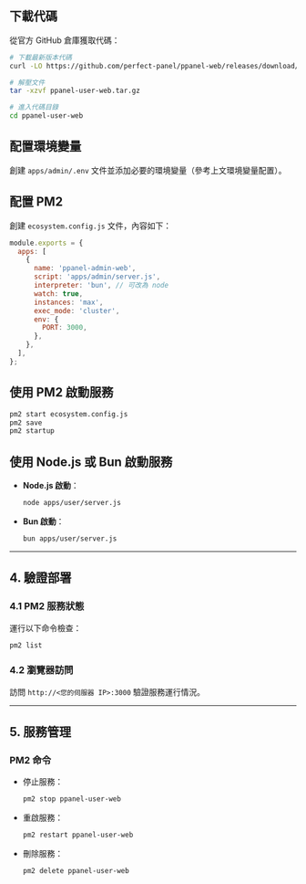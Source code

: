 ## 下載代碼

從官方 GitHub 倉庫獲取代碼：

```bash
# 下載最新版本代碼
curl -LO https://github.com/perfect-panel/ppanel-web/releases/download/v1.0.0/ppanel-admin-web.tar.gz

# 解壓文件
tar -xzvf ppanel-user-web.tar.gz

# 進入代碼目錄
cd ppanel-user-web
```

## 配置環境變量

創建 `apps/admin/.env` 文件並添加必要的環境變量（參考上文環境變量配置）。

## 配置 PM2

創建 `ecosystem.config.js` 文件，內容如下：

```javascript
module.exports = {
  apps: [
    {
      name: 'ppanel-admin-web',
      script: 'apps/admin/server.js',
      interpreter: 'bun', // 可改為 node
      watch: true,
      instances: 'max',
      exec_mode: 'cluster',
      env: {
        PORT: 3000,
      },
    },
  ],
};
```

## 使用 PM2 啟動服務

```bash
pm2 start ecosystem.config.js
pm2 save
pm2 startup
```

## 使用 Node.js 或 Bun 啟動服務

- **Node.js 啟動**：

  ```bash
  node apps/user/server.js
  ```

- **Bun 啟動**：

  ```bash
  bun apps/user/server.js
  ```

---

## **4. 驗證部署**

### **4.1 PM2 服務狀態**

運行以下命令檢查：

```bash
pm2 list
```

### **4.2 瀏覽器訪問**

訪問 `http://<您的伺服器 IP>:3000` 驗證服務運行情況。

---

## **5. 服務管理**

### **PM2 命令**

- 停止服務：

  ```bash
  pm2 stop ppanel-user-web
  ```

- 重啟服務：

  ```bash
  pm2 restart ppanel-user-web
  ```

- 刪除服務：

  ```bash
  pm2 delete ppanel-user-web
  ```



<Giscus />
